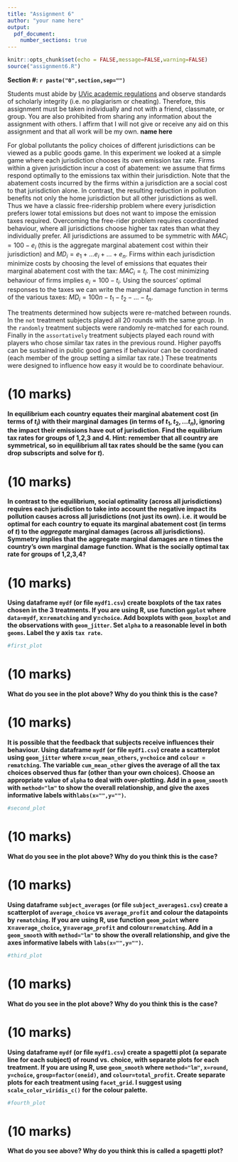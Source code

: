 ```yaml
---
title: "Assignment 6"
author: "your name here"
output: 
  pdf_document:
    number_sections: true
---
```


```r
knitr::opts_chunk$set(echo = FALSE,message=FALSE,warning=FALSE)
source("assignment6.R")
```
**Section #: `r paste("0",section,sep="")`**


Students must abide by  [UVic
  academic regulations](https://www.uvic.ca/calendar/undergrad/index.php#/policy/Sk_0xsM_V?bc=true&bcCurrent=08%20-%20Policy%20on%20Academic%20Integrity&bcGroup=Undergraduate%20Academic%20Regulations&bcItemType=policies)
 and observe standards of scholarly integrity
(i.e. no plagiarism or cheating). Therefore, this assignment must be
taken individually and not with a friend, classmate, or group. You are
also prohibited from sharing any information about the assignment with
others. I affirm that I will not give or receive any aid on this assignment 
and that all work will be my own. **name here**

For global pollutants the policy choices of different jurisdictions can be viewed as a public goods game.  In this experiment we looked at a simple game where each jurisdiction chooses its own emission tax rate.  Firms within a given jurisdiction incur a cost of abatement: we assume that firms respond optimally to the emissions tax within their jurisdiction. Note that the abatement costs incurred by the firms within a jurisdiction are a social cost to that jurisdiction alone. In contrast, the resulting reduction in pollution benefits not only the home jurisdiction but all other jurisdictions as well. Thus we have a classic free-ridership problem where every jurisdiction prefers lower total emissions but does not want to impose the emission taxes required. Overcoming the free-rider problem requires coordinated behaviour, where all jurisdictions choose higher tax rates than what they individually prefer.  All jurisdictions are assumed to be symmetric with $MAC_i=100-e_i$ (this is the aggregate marginal abatement cost within their jurisdiction) and $MD_i=e_1+...e_i+...+e_n$. Firms within each jurisdiction minimize costs by choosing the level of emissions that equates their marginal abatement cost with the tax: $MAC_i=t_i$.  The cost minimizing behaviour of firms implies $e_i=100-t_i$.  Using the sources' optimal responses to the taxes we can write the marginal damage function in terms of the various taxes: $MD_i=100n-t_1-t_2-...-t_n$.


The treatments determined how subjects were re-matched between rounds.  In the `not` treatment subjects played all 20 rounds with the same group.  In the `randomly` treatment subjects were randomly re-matched for each round.  Finally in the `assortatively` treatment subjects played each round with players who chose similar tax rates in the previous round.  Higher payoffs can be sustained in public good games if behaviour can be coordinated (each member of the group setting a similar tax rate.)  These treatments were designed to influence how easy it would be to coordinate behaviour. 

# (10 marks)

**In equilibrium each country equates their marginal abatement cost (in terms of $t_i$) with their marginal damages (in terms of $t_1,t_2,...t_n$), ignoring the impact their emissions have out of jurisdiction.  Find the equilibrium tax rates for groups of 1,2,3 and 4.  Hint: remember that all country are symmetrical, so in equilibrium all tax rates should be the same (you can drop subscripts and solve for $t$).**

# (10 marks)

**In contrast to the equilibrium, social optimality (across all
jurisdictions) requires each jurisdiction to take into account the
negative impact its pollution causes across all jurisdictions (not
just its own). i.e. it would be optimal for each country to equate its marginal abatement cost
(in terms of $t$) to the *aggregate* marginal damages (across all
jurisdictions).  Symmetry implies that the aggregate marginal damages are
$n$ times the country's own marginal damage function. What is the
socially optimal tax rate for groups of 1,2,3,4?**

# (10 marks) 

**Using dataframe `mydf` (or file `mydf1.csv`) create boxplots of the tax rates chosen in the 3 treatments. If you are using R, use function `ggplot` where `data=mydf`, x=`rematching` and  y=`choice`.  Add boxplots with `geom_boxplot` and the observations with `geom_jitter`.  Set `alpha` to a reasonable level in both `geoms`. Label the y axis `tax rate`.**

```r
#first_plot
```

# (10 marks) 

**What do you see in the plot above?  Why do you think this is the case?**

# (10 marks) 

**It is possible that the feedback that subjects receive influences their behaviour. Using dataframe `mydf` (or file `mydf1.csv`) create a scatterplot using `geom_jitter` where `x=cum_mean_others`, `y=choice` and `colour = rematching`. The variable `cum_mean_other` gives the average of all the tax choices observed thus far (other than your own choices).  Choose an appropriate value of `alpha` to deal with over-plotting. Add in a `geom_smooth`  with `method="lm"` to show the overall relationship, and give the axes informative labels with`labs(x="",y="")`.**

```r
#second_plot
```

# (10 marks) 

**What do you see in the plot above?  Why do you think this is the case?**


# (10 marks) 

**Using dataframe `subject_averages` (or file `subject_averages1.csv`) create a scatterplot of `average_choice` vs `average_profit` and colour the datapoints by `rematching`.  If you are using R, use function `geom_point` where x=`average_choice`, y=`average_profit` and colour=`rematching`. Add in a `geom_smooth` with `method="lm"` to show the overall relationship, and give the axes informative labels with `labs(x="",y="")`.**

```r
#third_plot
```

# (10 marks) 

**What do you see in the plot above?  Why do you think this is the case?**


# (10 marks) 

**Using dataframe `mydf` (or file `mydf1.csv`)  create a spagetti plot (a separate line for each subject) of round vs. choice, with separate plots for each treatment.  If you are using R, use `geom_smooth` where `method="lm"`, `x=round`, `y=choice`, `group=factor(oneid)`, and `colour=total_profit`.  Create separate plots for each treatment using `facet_grid`. I suggest using `scale_color_viridis_c()` for the colour palette.**

```r
#fourth_plot
```

# (10 marks) 

**What do you see above?  Why do you think this is called a spagetti plot?**




